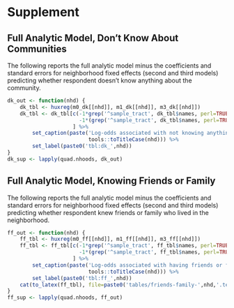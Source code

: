 # Supplement

## Full Analytic Model, Don't Know About Communities
The following reports the full analytic model minus the coefficients and standard errors for neighborhood fixed effects (second and third models) predicting whether respondent doesn't know anything about the community. 

```{r dont-know-supplement}
dk_out <- function(nhd) {
    dk_tbl <- huxreg(m0_dk[[nhd]], m1_dk[[nhd]], m3_dk[[nhd]])
    dk_tbl <- dk_tbl[c(-1*grep('^sample_tract', dk_tbl$names, perl=TRUE),
                       -1*(grep('^sample_tract', dk_tbl$names, perl=TRUE)+1)),
                     ] %>%
        set_caption(paste('Log-odds associated with not knowing anything about',
                          tools::toTitleCase(nhd))) %>%
        set_label(paste0('tbl:dk_',nhd))
}
dk_sup <- lapply(quad.nhoods, dk_out)
```

## Full Analytic Model, Knowing Friends or Family
The following reports the full analytic model minus the coefficients and standard errors for neighborhood fixed effects (second and third models) predicting whether respondent knew friends or family who lived in the neighborhood.

```{r friends-family-supplement}
ff_out <- function(nhd) {
    ff_tbl <- huxreg(m0_ff[[nhd]], m1_ff[[nhd]], m3_ff[[nhd]])
    ff_tbl <- ff_tbl[c(-1*grep('^sample_tract', ff_tbl$names, perl=TRUE),
                       -1*(grep('^sample_tract', ff_tbl$names, perl=TRUE)+1)),
                     ] %>%
        set_caption(paste('Log-odds associated with having friends or family in',
                          tools::toTitleCase(nhd))) %>%
        set_label(paste0('tbl:ff_',nhd))
    cat(to_latex(ff_tbl), file=paste0('tables/friends-family-',nhd,'.tex'))
}
ff_sup <- lapply(quad.nhoods, ff_out)
```

